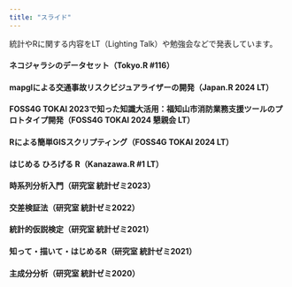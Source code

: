 ```yaml
---
title: "スライド"
---
```


統計やRに関する内容をLT（Lighting Talk）や勉強会などで発表しています。

#### ネコジャラシのデータセット（Tokyo.R #116）

<script async class="docswell-embed" src="https://www.docswell.com/assets/libs/docswell-embed/docswell-embed.min.js" data-src="https://www.docswell.com/slide/KQREDX/embed" data-aspect="0.5625"></script>

#### mapglによる交通事故リスクビジュアライザーの開発（Japan.R 2024 LT）

<script async class="docswell-embed" src="https://www.docswell.com/assets/libs/docswell-embed/docswell-embed.min.js" data-src="https://www.docswell.com/slide/56VEL4/embed" data-aspect="0.5625"></script>

#### FOSS4G TOKAI 2023で知った知識大活用：福知山市消防業務支援ツールのプロトタイプ開発（FOSS4G TOKAI 2024 懇親会 LT）

<script async class="docswell-embed" src="https://www.docswell.com/assets/libs/docswell-embed/docswell-embed.min.js" data-src="https://www.docswell.com/slide/ZV1VDP/embed" data-aspect="0.5625"></script>

#### Rによる簡単GISスクリプティング（FOSS4G TOKAI 2024 LT）

<script async class="docswell-embed" src="https://www.docswell.com/assets/libs/docswell-embed/docswell-embed.min.js" data-src="https://www.docswell.com/slide/KXEY3R/embed" data-aspect="0.5625"></script>

#### はじめる ひろげる R（Kanazawa.R #1 LT）

<script async class="docswell-embed" src="https://www.docswell.com/assets/libs/docswell-embed/docswell-embed.min.js" data-src="https://www.docswell.com/slide/598E7M/embed" data-aspect="0.5625"></script>

#### 時系列分析入門（研究室 統計ゼミ2023）

<script async class="docswell-embed" src="https://www.docswell.com/assets/libs/docswell-embed/docswell-embed.min.js" data-src="https://www.docswell.com/slide/KW1LRY/embed" data-aspect="0.5625"></script>

#### 交差検証法（研究室 統計ゼミ2022）

<script async class="docswell-embed" src="https://www.docswell.com/assets/libs/docswell-embed/docswell-embed.min.js" data-src="https://www.docswell.com/slide/ZNR91P/embed" data-aspect="0.5625"></script>

#### 統計的仮説検定（研究室 統計ゼミ2021）

<script async class="docswell-embed" src="https://www.docswell.com/assets/libs/docswell-embed/docswell-embed.min.js" data-src="https://www.docswell.com/slide/KYWVDR/embed" data-aspect="0.5625"></script>

#### 知って・描いて・はじめるR（研究室 統計ゼミ2021）

<script async class="docswell-embed" src="https://www.docswell.com/assets/libs/docswell-embed/docswell-embed.min.js" data-src="https://www.docswell.com/slide/KENYX7/embed" data-aspect="0.5625"></script>

#### 主成分分析（研究室 統計ゼミ2020）

<script async class="docswell-embed" src="https://www.docswell.com/assets/libs/docswell-embed/docswell-embed.min.js" data-src="https://www.docswell.com/slide/5M16X2/embed" data-aspect="0.5625"></script>
